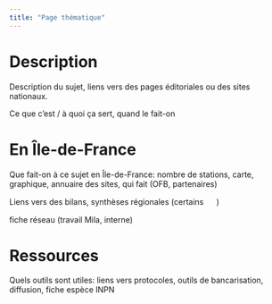 ```yaml
---
title: "Page thématique"
---
```


# Description

Description du sujet, liens vers des pages éditoriales ou des sites nationaux.

Ce que c'est / à quoi ça sert, quand le fait-on

# En Île-de-France

Que fait-on à ce sujet en Île-de-France: nombre de stations, carte, graphique, annuaire des sites, qui fait (OFB, partenaires)

Liens vers des bilans, synthèses régionales (certains ![](/cadenas.png){width="15"} )

fiche réseau (travail Mila, interne) ![](/cadenas.png){width="15"}

# Ressources

Quels outils sont utiles: liens vers protocoles, outils de bancarisation, diffusion, fiche espèce INPN
